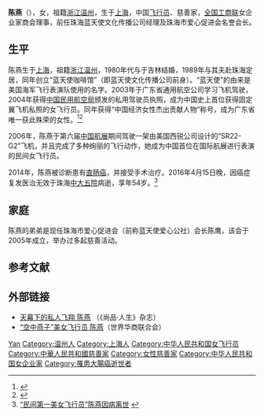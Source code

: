 {{Otheruses|other=名为陈燕的其他人物|陈燕}}
{{Infobox person
| bgcolour = silver
| name = 陈燕
| image = Chen Yan.jpg
| imagesize = 230px
| caption = 陳燕
| birth_name = 
| occupation = 中国女性飞行员<br>全国工商联女企业家商会理事<br>珠海市爱心促进会名誉会长
| education  = 大学毕业
| birth_date = 1963年4月18日<ref>{{Cite web |url=http://www.oeeee.com/nis/201604/21/433750.html |title=中国第一民间女飞行员陈燕珠海病逝 最后时刻仍不忘公益 |accessdate=2016-05-12 |archive-date=2016-06-30 |archive-url=https://web.archive.org/web/20160630232250/http://www.oeeee.com/nis/201604/21/433750.html |dead-url=no }}</ref>
| birth_place = {{CHN}}[[上海市|上海市]]
| hometown = [[浙江省|浙江省]][[温州市|温州市]]
| spouse = 于吉林
| height =
| death_date = {{Death date and age|df=y|2016|4|15|1963|4|18}} 
| death_place = {{CHN}}[[广东省|广东省]][[珠海市|珠海市]]
| nationality = {{PRC}}
| homepage =
}}

'''陈燕'''（{{bd|1963年|4月18日|2016年|4月15日}}），女，祖籍[[浙江|浙江]][[温州|温州]]，生于[[上海|上海]]，中国[[飞行员|飞行员]]、慈善家，[[全国工商联|全国工商联]]女企业家商会理事，前任珠海蓝天使文化传播公司经理及珠海市爱心促进会名誉会长。

== 生平 ==
陈燕生于[[上海|上海]]，祖籍[[浙江|浙江]][[温州|温州]]，1980年代与于吉林结婚，1989年与其夫赴珠海定居，同年创立“蓝天使咖啡馆”（即蓝天使文化传播公司前身）。“蓝天使”的由来是美国海军飞行表演队使用的名字。2003年于广东省通用航空公司学习飞机驾驶，2004年获得[[中国民用航空局|中国民用航空局]]颁发的私用驾驶员执照，成为中国史上首位获得固定翼飞机私照的女飞行员。同年获得“中国经济女性杰出贡献人物”称号，成为广东省唯一获此殊荣的女性。<ref>{{Cite web |url=http://news.enorth.com.cn/system/2006/11/18/001465367.shtml |title=中国女子私人飞机驾照第一人 |accessdate=2016-04-18 |archive-date=2016-05-06 |archive-url=https://web.archive.org/web/20160506154006/http://news.enorth.com.cn/system/2006/11/18/001465367.shtml |dead-url=no }}</ref><ref>{{Cite web |url=http://news.163.com/12/1107/15/8FNH7PTA00014OPV.html |title=专访中国第一位固定翼私用驾照女飞行员陈燕 |access-date=2016-04-18 |archive-url=https://web.archive.org/web/20160426220156/http://news.163.com/12/1107/15/8FNH7PTA00014OPV.html |archive-date=2016-04-26 |dead-url=yes }}</ref>

2006年，陈燕于第六届[[珠海航展|中国航展]]期间驾驶一架由美国西锐公司设计的“SR22-G2”飞机，并且完成了多种绚丽的飞行动作，她成为中国首位在国际航展进行表演的民间女飞行员。

2014年，陈燕被诊断患有[[直肠癌|直肠癌]]，并接受手术治疗。2016年4月15日晚，因癌症复发医治无效于珠海[[中大五院|中大五院]]病逝，享年54岁。<ref>[http://www.ethcy.com/info/newsdetails.jspr?id=29067 “民间第一美女飞行员”陈燕因病离世] {{webarchive|url=https://web.archive.org/web/20160420090838/http://www.ethcy.com/info/newsdetails.jspr?id=29067 |date=2016-04-20 }}</ref>

== 家庭 ==
陈燕的弟弟是现任珠海市爱心促进会（前称蓝天使爱心公社）会长陈鹰，该会于2005年成立，举办过多起慈善活动。

== 参考文献 ==
{{reflist}}

== 外部链接 ==
* [http://www.ceconline.com/el/sh/8800048789/01/ 天幕下的私人飞翔 陈燕] {{Wayback|url=http://www.ceconline.com/el/sh/8800048789/01/ |date=20160426044628 }}（《尚品·人生》杂志）
* [https://web.archive.org/web/20160509201304/http://www.wcmua.com/dongtaibase.asp?id=1179 “空中燕子”美女飞行员 陈燕]（世界华商联合会）

{{Authority control}}

{{DEFAULTSORT:Chen陈}}
[[Category:陈姓|Yan]]
[[Category:温州人|Category:温州人]]
[[Category:上海人|Category:上海人]]
[[Category:中华人民共和国女飞行员|Category:中华人民共和国女飞行员]]
[[Category:中華人民共和國慈善家|Category:中華人民共和國慈善家]]
[[Category:女性慈善家|Category:女性慈善家]]
[[Category:中华人民共和国女企业家|Category:中华人民共和国女企业家]]
[[Category:罹患大腸癌逝世者|Category:罹患大腸癌逝世者]]